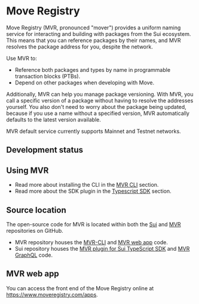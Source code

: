 # Move Registry


Move Registry (MVR, pronounced "mover") provides a uniform naming service for interacting and building with packages from the Sui ecosystem. This means that you can reference packages by their names, and MVR resolves the package address for you, despite the network.

Use MVR to: 

- Reference both packages and types by name in programmable transaction blocks (PTBs).
- Depend on other packages when developing with Move.

Additionally, MVR can help you manage package versioning. With MVR, you call a specific version of a package without having to resolve the addresses yourself. You also don't need to worry about the package being updated, because if you use a name without a specified version, MVR automatically defaults to the latest version available.

<Callout type="info" emoji="ℹ️">
MVR default service currently supports Mainnet and Testnet networks.
</Callout>

## Development status

<Beta/>


## Using MVR

- Read more about installing the CLI in the [MVR CLI](./move-registry/tooling/mvr-cli.mdx) section.
- Read more about the SDK plugin in the [Typescript SDK](./move-registry/tooling/typescript-sdk.mdx) section.

## Source location

The open-source code for MVR is located within both the [Sui](https://github.com/MystenLabs/sui) and [MVR](https://github.com/MystenLabs/mvr) repositories on GitHub. 

- MVR repository houses the [MVR-CLI](https://github.com/MystenLabs/mvr/tree/main/crates/mvr-cli) and [MVR web app](https://github.com/MystenLabs/mvr/tree/main/app) code.
- Sui repository houses the [MVR plugin for Sui TypeScript SDK](https://github.com/MystenLabs/sui/blob/main/sdk/typescript/src/transactions/plugins/NamedPackagesPlugin.ts) and [MVR GraphQL](https://github.com/MystenLabs/sui/tree/main/crates/sui-graphql-rpc/src/types/move_registry) code.

## MVR web app

You can access the front end of the Move Registry online at https://www.moveregistry.com/apps.
